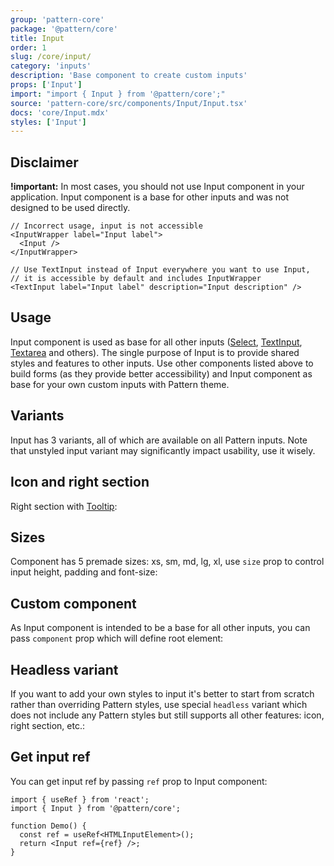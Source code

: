 ```yaml
---
group: 'pattern-core'
package: '@pattern/core'
title: Input
order: 1
slug: /core/input/
category: 'inputs'
description: 'Base component to create custom inputs'
props: ['Input']
import: "import { Input } from '@pattern/core';"
source: 'pattern-core/src/components/Input/Input.tsx'
docs: 'core/Input.mdx'
styles: ['Input']
---
```



## Disclaimer

**!important:** In most cases, you should not use Input component in your application.
Input component is a base for other inputs and was not designed to be used directly.

```tsx
// Incorrect usage, input is not accessible
<InputWrapper label="Input label">
  <Input />
</InputWrapper>

// Use TextInput instead of Input everywhere you want to use Input,
// it is accessible by default and includes InputWrapper
<TextInput label="Input label" description="Input description" />
```

## Usage

Input component is used as base for all other inputs ([Select](/core/select/), [TextInput](/core/text-input/), [Textarea](/core/textarea/) and others).
The single purpose of Input is to provide shared styles and features to other inputs.
Use other components listed above to build forms (as they provide better accessibility)
and Input component as base for your own custom inputs with Pattern theme.

<ControlDemo data={InputDemos.control} />

## Variants

Input has 3 variants, all of which are available on all Pattern inputs.
Note that unstyled input variant may significantly impact usability, use it wisely.

<Demo data={InputDemos.variants} />

## Icon and right section

<Demo data={InputDemos.icon} />

Right section with [Tooltip](/core/tooltip/):

<Demo data={InputDemos.tooltip} />

## Sizes

Component has 5 premade sizes: xs, sm, md, lg, xl, use `size` prop to control input height, padding and font-size:

<Demo data={InputDemos.sizes} />

## Custom component

As Input component is intended to be a base for all other inputs,
you can pass `component` prop which will define root element:

<Demo data={InputDemos.component} />

## Headless variant

If you want to add your own styles to input it's better to start from scratch rather than overriding Pattern styles,
use special `headless` variant which does not include any Pattern styles but still supports all other features: icon, right section, etc.:

<Demo data={InputDemos.headless} />

## Get input ref

You can get input ref by passing `ref` prop to Input component:

```tsx
import { useRef } from 'react';
import { Input } from '@pattern/core';

function Demo() {
  const ref = useRef<HTMLInputElement>();
  return <Input ref={ref} />;
}
```
